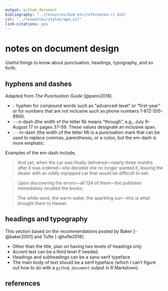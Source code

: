 ```yaml
---
output: github_document
bibliography: "../resources/bib-etc/references-rr.bib"
csl: "../resources/styles/apa.csl"
link-citations: yes
--- 
```



# notes on document design 

Useful things to know about punctuation, headings, typography, and so forth.  


## hyphens and dashes

Adapted from *The Punctuation Guide* [@penn2018]. 

- `-` hyphen for compound words such as "advanced-level" or "first-year" or for numbers that are not inclusive such as phone numbers 1-812-555-8900. 
- `--` n-dash (the width of the letter N) means "through", e.g., July 9--August 17 or pages 37--59. These values designate an inclusive span. 
- `---`m-dash (the width of the letter M) is a punctuation mark that can be used to replace commas, parentheses, or a colon, but the em-dash is more emphatic. 

Examples of the em-dash include, 

> And yet, when the car was finally delivered---nearly three months after it was ordered---she decided she no longer wanted it, leaving the dealer with an oddly equipped car that would be difficult to sell. 

> Upon discovering the errors---all 124 of them---the publisher immediately recalled the books.

> The white sand, the warm water, the sparkling sun---this is what brought them to Hawaii.

## headings and typography 

This section based on the recommendations posted by Baker [-@baker2001] and Tufte [-@tufte2018].

- Other than the title, plan on having two levels of headings only
- Accent text can be a third level if needed. 
- Headings and subheadings can be a sans-serif typeface  
- The main body of text should be a serif typeface  (which I can't figure out how to do with a `github_document` output in R Markdown). 

## references


